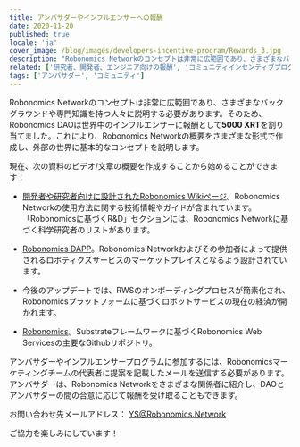 ```yaml
---
title: アンバサダーやインフルエンサーへの報酬
date: 2020-11-20
published: true
locale: 'ja'
cover_image: /blog/images/developers-incentive-program/Rewards_3.jpg
description: "Robonomics Networkのコンセプトは非常に広範囲であり、さまざまなバックグラウンドや専門知識を持つ人々に説明する必要があります。そのため、Robonomics DAOは世界中のインフルエンサーに報酬として**5000 XRT**を割り当てました。これにより、Robonomics Networkの概要をさまざまな形式で作成し、外部の世界に基本的なコンセプトを説明します。"
related: ['研究者、開発者、エンジニア向けの報酬', 'コミュニティインセンティブプログラム']
tags: ['アンバサダー', 'コミュニティ']
---
```


Robonomics Networkのコンセプトは非常に広範囲であり、さまざまなバックグラウンドや専門知識を持つ人々に説明する必要があります。そのため、Robonomics DAOは世界中のインフルエンサーに報酬として**5000 XRT**を割り当てました。これにより、Robonomics Networkの概要をさまざまな形式で作成し、外部の世界に基本的なコンセプトを説明します。

現在、次の資料のビデオ/文章の概要を作成することから始めることができます：

* [開発者や研究者向けに設計されたRobonomics Wikiページ](https://wiki.robonomics.network/docs/r-and-d-based-on-robonomics-network/)。Robonomics Networkの使用方法に関する技術情報やガイドが含まれています。
「Robonomicsに基づくR&D」セクションには、Robonomics Networkに基づく科学研究者のリストがあります。

* [Robonomics DAPP](https://robonomics.app/#/)。Robonomics Networkおよびその参加者によって提供されるロボティクスサービスのマーケットプレイスとなるよう設計されています。

* 今後のアップデートでは、RWSのオンボーディングプロセスが簡素化され、Robonomicsプラットフォームに基づくロボットサービスの現在の経済が開かれます。

* [Robonomics](https://github.com/airalab/robonomics)。Substrateフレームワークに基づくRobonomics Web Servicesの主要なGithubリポジトリ。

アンバサダーやインフルエンサープログラムに参加するには、Robonomicsマーケティングチームの代表者に提案を記載したメールを送信する必要があります。
アンバサダーは、Robonomics Networkをさまざまな関係者に紹介し、DAOとアンバサダーの間の合意に応じて報酬を受け取ることもできます。

お問い合わせ先メールアドレス：
YS@Robonomics.Network

ご協力を楽しみにしています！